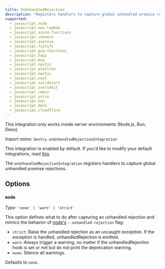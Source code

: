 ```yaml
---
title: OnUnhandledRejection
description: "Registers handlers to capture global unhandled promise rejections. (default)"
supported:
  - javascript.node
  - javascript.aws-lambda
  - javascript.azure-functions
  - javascript.connect
  - javascript.express
  - javascript.fastify
  - javascript.gcp-functions
  - javascript.hapi
  - javascript.koa
  - javascript.nestjs
  - javascript.electron
  - javascript.nextjs
  - javascript.nuxt
  - javascript.solidstart
  - javascript.sveltekit
  - javascript.remix
  - javascript.astro
  - javascript.bun
  - javascript.deno
  - javascript.cloudflare
---
```


<Alert level="info">

This integration only works inside server environments (Node.js, Bun, Deno).

</Alert>

_Import name: `Sentry.onUnhandledRejectionIntegration`_

This integration is enabled by default. If you'd like to modify your default integrations, read [this](./../#modifying-default-integrations).

The `onUnhandledRejectionIntegration` registers handlers to capture global unhandled promise rejections.

## Options

### `mode`

_Type: `'none' | 'warn' | 'strict'`_

This option defines what to do after capturing an unhandled rejection and
mimics the behavior of [node's](https://nodejs.org/api/cli.html#--unhandled-rejectionsmode) `--unhandled-rejection` flag:

- `strict`: Raise the unhandled rejection as an uncaught exception. If the exception is handled, unhandledRejection is emitted.
- `warn`: Always trigger a warning, no matter if the unhandledRejection hook is set or not but do not print the deprecation warning.
- `none`: Silence all warnings.

Defaults to `none`.
